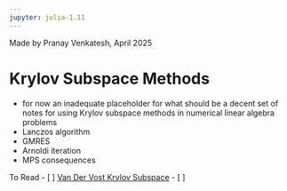 ```yaml
---
jupyter: julia-1.11
---
```


Made by Pranay Venkatesh, April 2025

# Krylov Subspace Methods
- for now an inadequate placeholder for what should be a decent set of notes for using Krylov subspace methods in numerical linear algebra problems
- Lanczos algorithm
- GMRES
- Arnoldi iteration
- MPS consequences

To Read
- [ ] [Van Der Vost Krylov Subspace](https://doi.org/10.1016/0377-0427(87)90020-3)
- [ ] 


